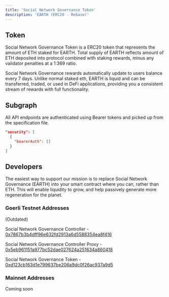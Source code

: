 ```yaml
---
title: 'Social Network Governance Token'
description: 'EARTH (ERC20 - Rebase)'
---
```


## Token

Social Network Governance Token is a ERC20 token that represents the amount of ETH staked for EARTH. Total supply of EARTH reflects amount of ETH deposited into protocol combined with staking rewards, minus any validator penalties at a 1:369 ratio.

Social Network Governance rewards automatically update to users balance every 7 days. Unlike normal staked eth, EARTH is liquid and can be transferred, traded, or used in DeFi applications, providing you a consistent stream of rewards with full functionality.
## Subgraph

All API endpoints are authenticated using Bearer tokens and picked up from the specification file.

```json
"security": [
  {
    "bearerAuth": []
  }
]
```

## Developers

The easiest way to support our mission is to replace Social Network Governance (EARTH) into your smart contract where you can, rather than ETH. This will enable liquidity to grow, and help passively generate more regeneration for the planet.

### Goerli Testnet Addresses

(Outdated)

Social Network Governance Controller - [0x7867b3b4dff96e632fd2913a6d5588354ea8f416](https://holesky.etherscan.io/address/0x7867b3b4dff96e632fd2913a6d5588354ea8f416)

Social Network Governance Controller Proxy - [0x5eb961151a977bc52dae027624a251634a860418](https://holesky.etherscan.io/address/0x5eb961151a977bc52dae027624a251634a860418)

Social Network Governance Token - [0xd123cb163d1e799637be206a9dc0f26ac937a9d5](https://holesky.etherscan.io/address/0xd123cb163d1e799637be206a9dc0f26ac937a9d5)

### Mainnet Addresses

Coming soon